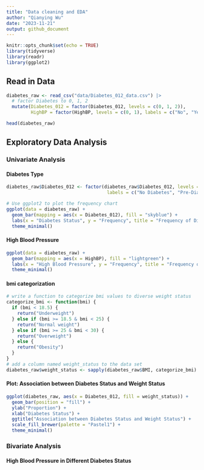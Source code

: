 ```yaml
---
title: "Data cleaning and EDA"
author: "Qianying Wu"
date: "2023-11-21"
output: github_document
---
```


```r
knitr::opts_chunk$set(echo = TRUE)
library(tidyverse)
library(readr)
library(ggplot2)
```

## Read in Data

```r
diabetes_raw <- read_csv("data/Diabetes_012_data.csv") |>
  # factor Diabetes to 0, 1, 2
  mutate(Diabetes_012 = factor(Diabetes_012, levels = c(0, 1, 2)),
         HighBP = factor(HighBP, levels = c(0, 1), labels = c("No", "Yes"))) 

head(diabetes_raw)

```

## Exploratory Data Analysis

### Univariate Analysis

####  Diabetes Type

```r

diabetes_raw$Diabetes_012 <- factor(diabetes_raw$Diabetes_012, levels = c(0, 1, 2),
                                     labels = c("No Diabetes", "Pre-Diabetes", "Diabetes"))

# Use ggplot2 to plot the frequency chart
ggplot(data = diabetes_raw) +
  geom_bar(mapping = aes(x = Diabetes_012), fill = "skyblue") +
  labs(x = "Diabetes Status", y = "Frequency", title = "Frequency of Diabetes Categories") +
  theme_minimal()
```

####  High Blood Pressure

```r
ggplot(data = diabetes_raw) +
  geom_bar(mapping = aes(x = HighBP), fill = "lightgreen") +
  labs(x = "High Blood Pressure", y = "Frequency", title = "Frequency of High Blood Pressure") +
  theme_minimal()
```

#### bmi categorization

```r
# write a function to categorize bmi values to diverse weight status
categorize_bmi <- function(bmi) {
  if (bmi < 18.5) {
    return("Underweight")
  } else if (bmi >= 18.5 & bmi < 25) {
    return("Normal weight")
  } else if (bmi >= 25 & bmi < 30) {
    return("Overweight")
  } else {
    return("Obesity")
  }
}
# add a column named weight_status to the data set
diabetes_raw$weight_status <- sapply(diabetes_raw$BMI, categorize_bmi)

```

#### Plot: Association between Diabetes Status and Weight Status
```r
ggplot(diabetes_raw, aes(x = Diabetes_012, fill = weight_status)) +
  geom_bar(position = "fill") +
  ylab("Proportion") +
  xlab("Diabetes Status") +
  ggtitle("Association between Diabetes Status and Weight Status") +
  scale_fill_brewer(palette = "Pastel1") +
  theme_minimal()
```


####

















### Bivariate Analysis

#### High Blood Pressure in Different Diabetes Status

